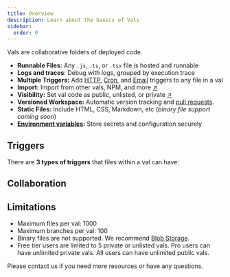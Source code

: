 ```yaml
---
title: Overview
description: Learn about the basics of Vals
sidebar:
  order: 0
---
```



Vals are collaborative folders of deployed code.

- **Runnable Files:** Any `.js`, `.ts`, or `.tsx` file is hosted and runnable
- **Logs and traces**: Debug with logs, grouped by execution trace
- **Multiple Triggers:** Add [HTTP](/vals/http), [Cron](/vals/cron), and [Email](/vals/email) triggers to any file in a val
- **Import:** Import from other vals, NPM, and more [↗](../reference/import/)
- **Visibility:** Set val code as public, unlisted, or private [↗](../reference/permissions/)
- **Versioned Workspace:** Automatic version tracking and [pull requests](./pull-requests).
- **Static Files:** Include HTML, CSS, Markdown, etc (_binary file support coming soon_)
- **[Environment variables](../reference/environment-variables):** Store secrets and configuration securely

## Triggers

There are **3 types of triggers** that files within a val can have:

<CardGrid>
  <LinkCard
    title="HTTP"
    description="Triggered by https requests. You can make APIs or websites"
    href="/vals/http"
  />
  <LinkCard
    title="Cron"
    description="Triggered by a timer or cron expression"
    href="/vals/cron"
  />
  <LinkCard
    title="Email"
    description="Triggered by an incoming email"
    href="/vals/email"
  />
</CardGrid>

## Collaboration

<CardGrid>
  <LinkCard
    title="Branches"
    description="Create branches for feature development, testing, and sharing"
    href="./branches"
  />
  <LinkCard
    title="Remixes"
    description="Remix another user's val to make changes and send a pull request"
    href="./remixes"
  />
  <LinkCard
    title="Pull Requests"
    description="Merge changes from a branch or remix back into the parent val"
    href="./pull-requests"
  />
</CardGrid>

## Limitations

- Maximum files per val: 1000
- Maximum branches per val: 100
- Binary files are not supported. We recommend [Blob Storage](/std/blob).
- Free tier users are limited to 5 private or unlisted vals. Pro users can have unlimited private vals. All users can have unlimited public vals.

Please contact us if you need more resources or have any questions.
